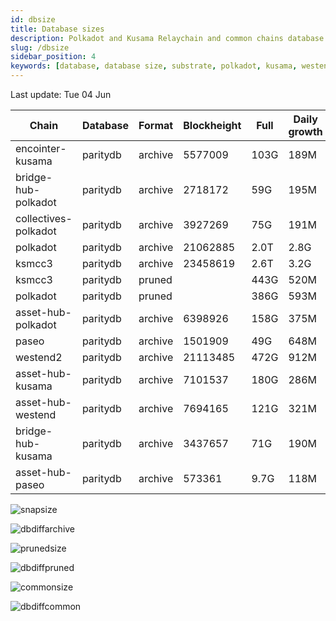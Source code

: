 ```yaml
---
id: dbsize
title: Database sizes
description: Polkadot and Kusama Relaychain and common chains database sizes
slug: /dbsize
sidebar_position: 4
keywords: [database, database size, substrate, polkadot, kusama, westend]
---
```



Last update: Tue 04 Jun

| Chain    | Database   | Format | Blockheight | Full         | Daily growth |
| ------------------------| ----------- | -------- | ------- | ---------- | ----- | 
| encointer-kusama | paritydb | archive | 5577009 | 103G | 189M |
| bridge-hub-polkadot | paritydb | archive | 2718172 | 59G | 195M |
| collectives-polkadot | paritydb | archive | 3927269 | 75G | 191M |
| polkadot | paritydb | archive | 21062885 | 2.0T | 2.8G |
| ksmcc3 | paritydb | archive | 23458619 | 2.6T | 3.2G |
| ksmcc3 | paritydb | pruned |  | 443G | 520M |
| polkadot | paritydb | pruned |  | 386G | 593M |
| asset-hub-polkadot | paritydb | archive | 6398926 | 158G | 375M |
| paseo | paritydb | archive | 1501909 | 49G | 648M |
| westend2 | paritydb | archive | 21113485 | 472G | 912M |
| asset-hub-kusama | paritydb | archive | 7101537 | 180G | 286M |
| asset-hub-westend | paritydb | archive | 7694165 | 121G | 321M |
| bridge-hub-kusama | paritydb | archive | 3437657 | 71G | 190M |
| asset-hub-paseo | paritydb | archive | 573361 | 9.7G | 118M |

![snapsize](/img/archivesize.png)

![dbdiffarchive](/img/dbdiffrelay.png)

![prunedsize](/img/prunedsize.png)

![dbdiffpruned](/img/dbdiffpruned.png)

![commonsize](/img/commonsize.png)

![dbdiffcommon](/img/dbdiffcommon.png)
